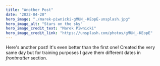 ```yaml
---
title: "Another Post"
date: "2022-04-20"
hero_image: "./marek-piwnicki-gMUN_-KEopE-unsplash.jpg"
hero_image_alt: "Stars on the sky"
hero_image_credit_text: "Marek Piwnicki"
hero_image_credit_link: "https://unsplash.com/photos/gMUN_-KEopE"
---
```


Here's another post! It's even better than the first one!
Created the very same day but for training purposes I gave them different dates in _frontmatter_ section.
